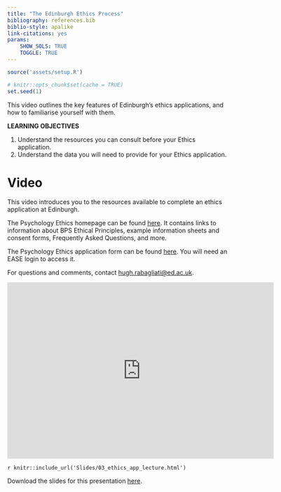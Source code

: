 ```yaml
---
title: "The Edinburgh Ethics Process"
bibliography: references.bib
biblio-style: apalike
link-citations: yes
params: 
    SHOW_SOLS: TRUE
    TOGGLE: TRUE
---
```



```r
source('assets/setup.R')

# knitr::opts_chunk$set(cache = TRUE)
set.seed(1)
```

This video outlines the key features of Edinburgh's ethics applications, and how to familiarise yourself with them.

:::lo
**LEARNING OBJECTIVES**

1. Understand the resources you can consult before your Ethics application.
1. Understand the data you will need to provide for your Ethics application.
:::


# Video


This video introduces you to the resources available to complete an ethics application at Edinburgh.

The Psychology Ethics homepage can be found [here](https://www.ed.ac.uk/ppls/psychology/current/postgraduate/research-ethics). It contains links to information about BPS Ethical Principles, example information sheets and consent forms, Frequently Asked Questions, and more.

The Psychology Ethics application form can be found [here](https://resource.ppls.ed.ac.uk/ethics/index.php). You will need an EASE login to access it.

For questions and comments, contact [hugh.rabagliati@ed.ac.uk](hugh.rabagliati@ed.ac.uk).


<iframe id="kaltura_player" src="https://cdnapisec.kaltura.com/p/2010292/sp/201029200/embedIframeJs/uiconf_id/32599141/partner_id/2010292?iframeembed=true&playerId=kaltura_player&entry_id=1_fy0rj2xs&flashvars[streamerType]=auto&amp;flashvars[localizationCode]=en&amp;flashvars[leadWithHTML5]=true&amp;flashvars[sideBarContainer.plugin]=true&amp;flashvars[sideBarContainer.position]=left&amp;flashvars[sideBarContainer.clickToClose]=true&amp;flashvars[chapters.plugin]=true&amp;flashvars[chapters.layout]=vertical&amp;flashvars[chapters.thumbnailRotator]=false&amp;flashvars[streamSelector.plugin]=true&amp;flashvars[EmbedPlayer.SpinnerTarget]=videoHolder&amp;flashvars[dualScreen.plugin]=true&amp;flashvars[Kaltura.addCrossoriginToIframe]=true&amp;&wid=1_eba7k71e" width="608" height="402" allowfullscreen webkitallowfullscreen mozAllowFullScreen allow="autoplay *; fullscreen *; encrypted-media *" sandbox="allow-forms allow-same-origin allow-scripts allow-top-navigation allow-pointer-lock allow-popups allow-modals allow-orientation-lock allow-popups-to-escape-sandbox allow-presentation allow-top-navigation-by-user-activation" frameborder="0" title="Kaltura Player"></iframe>

`r knitr::include_url('Slides/03_ethics_app_lecture.html')`

Download the slides for this presentation [here](Slides/03_ethics_app_lecture.pdf).



<div class="tocify-extend-page" data-unique="tocify-extend-page" style="height: 0;"></div>